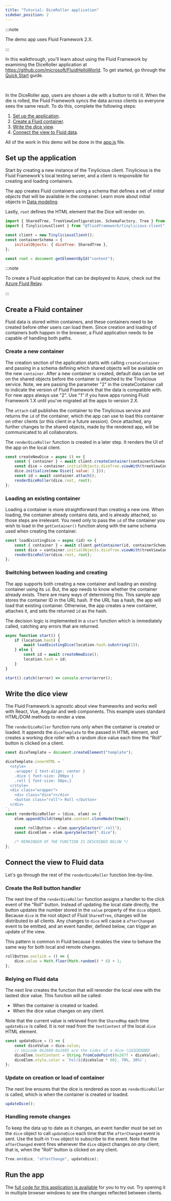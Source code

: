 ```yaml
---
title: "Tutorial: DiceRoller application"
sidebar_position: 2
---
```



:::note

The demo app uses Fluid Framework 2.X.

:::

In this walkthrough, you'll learn about using the Fluid Framework by examining the DiceRoller application at https://github.com/microsoft/FluidHelloWorld. To get started, go through the [Quick Start](./quick-start) guide.

<LegacyDiceRollerSample />
<br />

In the DiceRoller app, users are shown a die with a button to roll it. When the die is rolled, the Fluid Framework syncs the data across clients so everyone sees the same result. To do this, complete the following steps:

1. [Set up the application](#set-up-the-application).
2. [Create a Fluid container](#create-a-fluid-container).
3. [Write the dice view](#write-the-dice-view).
4. [Connect the view to Fluid data](#connect-the-view-to-fluid-data).

All of the work in this demo will be done in the [app.js](https://github.com/microsoft/FluidHelloWorld/blob/main/src/app.js) file.

## Set up the application

Start by creating a new instance of the Tinylicious client. Tinylicious is the Fluid Framework's local testing server, and a client is responsible for creating and loading containers.

The app creates Fluid containers using a schema that defines a set of _initial objects_ that will be available in the container. Learn more about initial objects in [Data modeling](../build/data-modeling).

Lastly, `root` defines the HTML element that the Dice will render on.

```js
import { SharedTree, TreeViewConfiguration, SchemaFactory, Tree } from "fluid-framework";
import { TinyliciousClient } from "@fluidframework/tinylicious-client";

const client = new TinyliciousClient();
const containerSchema = {
	initialObjects: { diceTree: SharedTree },
};

const root = document.getElementById("content");
```

:::note

To create a Fluid application that can be deployed to Azure, check out the [Azure Fluid Relay](../deployment/azure-frs).

:::

## Create a Fluid container

Fluid data is stored within containers, and these containers need to be created before other users can load them. Since creation and loading of containers both happen in the browser, a Fluid application needs to be capable of handling both paths.

### Create a new container

The creation section of the application starts with calling `createContainer` and passing in a schema defining which shared objects will be available on the new `container`. After a new container is created, default data can be set on the shared objects before the container is attached to the Tinylicious service. Note, we are passing the parameter "2" in the createContainer call to indicate the version of Fluid Framework that the data
is compatible with. For new apps always use "2". Use "1" if you have apps running Fluid Framework 1.X until you've migrated all the apps to version 2.X.

The `attach` call publishes the container to the Tinylicious service and returns the `id` of the container, which the app can use to load this container on other clients (or this client in a future session). Once attached, any further changes to the shared objects, made by the rendered app, will be communicated to all collaborators.

The `renderDiceRoller` function is created in a later step. It renders the UI of the app on the local client.

```js
const createNewDice = async () => {
	const { container } = await client.createContainer(containerSchema, "2");
	const dice = container.initialObjects.diceTree.viewWith(treeViewConfiguration);
	dice.initialize(new Dice({ value: 1 }));
	const id = await container.attach();
	renderDiceRoller(dice.root, root);
};
```

### Loading an existing container

Loading a container is more straightforward than creating a new one. When loading, the container already contains data, and is already attached, so those steps are irrelevant. You need only to pass the `id` of the container you wish to load in the `getContainer()` function along with the same schema used when creating the container.

```js
const loadExistingDice = async (id) => {
	const { container } = await client.getContainer(id, containerSchema, "2");
	const dice = container.initialObjects.diceTree.viewWith(treeViewConfiguration);
	renderDiceRoller(dice.root, root);
};
```

### Switching between loading and creating

The app supports both creating a new container and loading an existing container using its `id`.
But, the app needs to know whether the container already exists. There are many ways of
determining this.
This sample app stores the container ID in the URL hash.
If the URL has a hash, the app will load that existing container.
Otherwise, the app creates a new container, attaches it, and sets the returned `id` as the hash.

The decision logic is implemented in a `start` function which is immediately called, catching any errors that are returned.

```js
async function start() {
	if (location.hash) {
		await loadExistingDice(location.hash.substring(1));
	} else {
		const id = await createNewDice();
		location.hash = id;
	}
}

start().catch((error) => console.error(error));
```

## Write the dice view

The Fluid Framework is agnostic about view frameworks and works well with React, Vue, Angular and web components.
This example uses standard HTML/DOM methods to render a view.

The `renderDiceRoller` function runs only when the container is created or loaded. It appends the `diceTemplate` to the passed in HTML element, and creates a working dice roller with a random dice value each time the "Roll" button is clicked on a client.

```js
const diceTemplate = document.createElement("template");

diceTemplate.innerHTML = `
  <style>
    .wrapper { text-align: center }
    .dice { font-size: 200px }
    .roll { font-size: 50px;}
  </style>
  <div class="wrapper">
    <div class="dice"></div>
    <button class="roll"> Roll </button>
  </div>
`;
const renderDiceRoller = (dice, elem) => {
	elem.appendChild(template.content.cloneNode(true));

	const rollButton = elem.querySelector(".roll");
	const diceElem = elem.querySelector(".dice");

	/* REMAINDER OF THE FUNCTION IS DESCRIBED BELOW */
};
```

## Connect the view to Fluid data

Let's go through the rest of the `renderDiceRoller` function line-by-line.

### Create the Roll button handler

The next line of the `renderDiceRoller` function assigns a handler to the click event of the "Roll" button. Instead of updating the local state directly, the button updates the number stored in the `value` property of the `dice` object. Because `dice` is the root object of Fluid `SharedTree`, changes will be distributed to all clients. Any changes to `dice` will cause a `afterChanged` event to be emitted, and an event handler, defined below, can trigger an update of the view.

This pattern is common in Fluid because it enables the view to behave the same way for both local and remote changes.

```js
rollButton.onclick = () => {
	dice.value = Math.floor(Math.random() * 6) + 1;
};
```

### Relying on Fluid data

The next line creates the function that will rerender the local view with the lastest dice value. This function will be called:

-   When the container is created or loaded.
-   When the dice value changes on any client.

Note that the current value is retrieved from the `SharedMap` each time `updateDice` is called. It is _not_ read from the `textContent` of the local `dice` HTML element.

```js
const updateDice = () => {
	const diceValue = dice.value;
	// Unicode 0x2680-0x2685 are the sides of a dice (⚀⚁⚂⚃⚄⚅)
	diceElem.textContent = String.fromCodePoint(0x267f + diceValue);
	diceElem.style.color = `hsl(${diceValue * 60}, 70%, 30%)`;
};
```

### Update on creation or load of container

The next line ensures that the dice is rendered as soon as `renderDiceRoller` is called, which is when the container is created or loaded.

```js
updateDice();
```

### Handling remote changes

To keep the data up to date as it changes, an event handler must be set on the `dice` object to call `updateDice` each time that the `afterChanged` event is sent. Use the built-in `Tree` object to subscribe to the event. Note that the `afterChanged` event fires whenever the `dice` object changes on _any_ client; that is, when the "Roll" button is clicked on any client.

```js
Tree.on(dice, "afterChange", updateDice);
```

## Run the app

The [full code for this application is available](https://github.com/microsoft/FluidHelloWorld) for you to try out. Try opening it in multiple browser windows to see the changes reflected between clients.
